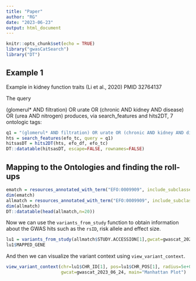 ```yaml
---
title: "Paper"
author: "RG"
date: "2023-06-23"
output: html_document
---
```


```r
knitr::opts_chunk$set(echo = TRUE)
library("gwasCatSearch")
library("DT")
```

## Example 1
Example in kidney function traits (Li et al., 2020) PMID 32764137

The query

(glomerul* AND filtration) OR urate OR (chronic AND kidney AND disease) OR (urea AND nitrogen) produces, via search_features and hits2DT, 7 ontologic tags:


```r

q1 = "(glomerul* AND filtration) OR urate OR (chronic AND kidney AND disease) OR (urea AND nitrogen)"
hts = search_features(efo_tc, query = q1)
hitsasDT = hits2DT(hts, efo_df, efo_tc)
DT::datatable(hitsasDT, escape=FALSE, rownames=FALSE)
```

## Mapping to the Ontologies and finding the roll-ups


```r
ematch = resources_annotated_with_term("EFO:0009909", include_subclasses=FALSE)
dim(ematch)
allmatch = resources_annotated_with_term("EFO:0009909", include_subclasses = TRUE)
dim(allmatch)
DT::datatable(head(allmatch,n=20))
```

Now we can use the `variants_from_study` function to obtain information about the GWAS hits such as the `rsID`, risk allele and effect size.

```r
lu1 = variants_from_study(allmatch$STUDY.ACCESSION[1],gwcat=gwascat_2023_06_24)
lu1$MAPPED_GENE

```

And then we can visualize the variant context using `view_variant_context`.

```r
view_variant_context(chr=lu1$CHR_ID[1], pos=lu1$CHR_POS[1], radius=5e+05,
                     gwcat=gwascat_2023_06_24, main="Manhattan Plot")
```
